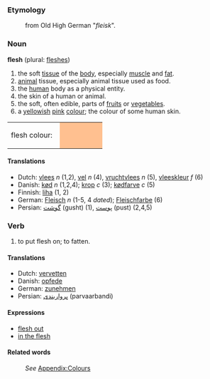 ===Etymology===
:from Old High German "''fleisk''". 

===Noun===
'''flesh''' (plural: [[fleshes]])

#the soft [[tissue]] of the [[body]], especially [[muscle]] and [[fat]].
#[[animal]] tissue, especially animal tissue used as food.
#the [[human]] body as a physical entity.
#the skin of a human or animal.
#the soft, often edible, parts of [[fruit]]s or [[vegetable]]s. 
#a [[yellow]]ish [[pink]] [[colour]]; the colour of some human skin.

<table><tr><td>flesh colour: &nbsp;</td>
<td bgcolor="#FFC090" width="80">&nbsp; </td></tr></table>


====Translations====
*Dutch: [[vlees]] ''n'' (1,2), [[vel]] ''n'' (4), [[vruchtvlees]] ''n'' (5), [[vleeskleur]] ''f'' (6)
*Danish: [[kød]] ''n'' (1,2,4); [[krop]] ''c'' (3); [[kødfarve]] ''c'' (5)
*Finnish: [[liha]] (1, 2)
*German: [[Fleisch]] ''n'' (1-5, 4 ''dated''); [[Fleischfarbe]] (6)
*Persian: [[گوشت]] (gusht) (1), [[پوست]] (pust) (2,4,5)

===Verb===
#to put flesh on; to fatten.

====Translations====
*Dutch: [[vervetten]]
*Danish: [[opfede]]
*German: [[zunehmen]]
*Persian: [[پرواربندی]] (parvaarbandi)

====Expressions====
*[[flesh out]]
*[[in the flesh]]

====Related words====
:''See'' [[Wiktionary_Appendix:Colours|Appendix:Colours]]